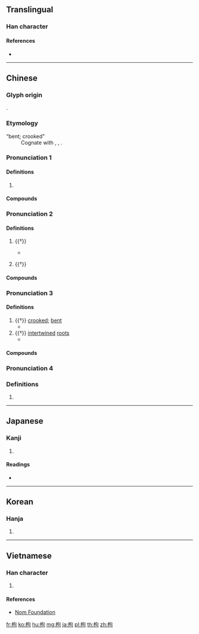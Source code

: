 {{character info/new}}
{{also|栒}}
==Translingual==

===Han character===
{{Han char|rn=75|rad=木|as=05|sn=9|four=47920|canj=DPR|ids=⿰木句}}

====References====
* {{Han ref|kx=0517.120|dkj=14588|dj=0905.150|hdz=21186.100|uh=67B8|ud=26552|bh=AC65|bd=44133}}

----

==Chinese==
{{zh-forms|alt=构}}

===Glyph origin===
{{Han etyl}}
{{Han compound|木|句|ls=psc|c1=s|c2=p}}.

===Etymology===
; “bent; crooked”
: Cognate with {{och-l|句|hook|id=1}}, {{och-l|鉤|to hook}}, {{och-l|曲|bent}}.
{{etystub|zh}}

===Pronunciation 1===
{{zh-pron
|m=gǒu
|c=gau2
|h=pfs=kiéu
|mn=xm,zz,tw:kó͘/qz:kió
|mc=3
|oc=n,2
|cat=n
}}

====Definitions====
{{zh-hanzi}}

# {{zh-only|枸杞||枸骨}}

====Compounds====
{{zh-der|枸杞|枸杞子|枸杞茶|枸骨|枸棘|枸槽子}}

===Pronunciation 2===
{{zh-pron
|m=jǔ
|c=geoi2
|h=pfs=kiéu
|mn=xm,qz:kú/zz:kí
|mc=2
|oc=1,3
|cat=n
}}

====Definitions====
{{zh-hanzi}}

# {{†}} {{taxlink|Hovenia|genus}} {{gloss|probably {{taxlink|Hovenia acerba|species}}}}
#* {{zh-x|南 山 有 枸{jǔ}，北 山 有 楰。|On the hills of the south is the '''''Hovenia''''';<br>On those of the north is the ''yú''.|ref=Shijing}} {{attn|zh|what's 楰?}}
# {{†}} {{zh-alt-form|蒟|[[betel]]; ''[[Piper betle]]''}}

====Compounds====
{{zh-der|枸櫞|枸醬|枸櫞酸|枳枸|枸那}}

===Pronunciation 3===
{{zh-pron
|m=gōu
|c=gau1
|mn=xm,zz:ko͘/qz:kio
|mc=1
|oc=n,1
|cat=a,n
}}

====Definitions====
{{zh-hanzi}}

# {{†}} [[crooked]]; [[bent]]
#* {{zh-x|故 枸{gōu} 木 必 將 待 檃栝{kuò} 烝 矯 然後 直。||ref=Xunzi}}
# {{†}} [[intertwined]] [[root]]s
#* {{zh-x|有 九 欘，下 有 九 枸{gōu}。|There are nine bending branches, and below are nine intertwined roots.|ref=Shanhaijing}}

====Compounds====
{{zh-der|枸橘|枸桹|枸肆|枸肆語}}

===Pronunciation 4===
{{zh-pron
|m=qú
|cat=
}}

===Definitions===
{{zh-hanzi}}

# {{rfdef|zh}}

----

==Japanese==

===Kanji===
{{ja-kanji|grade=|rs=木05}}

# {{defn|lang=ja|sort=木05}}

====Readings====
* {{ja-readings|on=[[く]] (ku), [[こう]] (kō)|kun=[[ひいらぎ]] (hiiragi), [[からたち]] (karatachi), [[まがる]] (magaru)}}

----

==Korean==

===Hanja===
{{ko-hanja|hangeul=구|eumhun=|rv=gu|mr=ku|y=kwu}}

# {{defn|lang=ko|sort=木05}}

----

==Vietnamese==

===Han character===
{{vi-hantu|[[cẩu]], [[cù]], [[cử]]|rs=木05}}

# {{defn|lang=vi|sort=木05}}

====References====
* [http://nomfoundation.org/common/nom_details.php?codepoint=67b8 Nom Foundation]

[[fr:枸]]
[[ko:枸]]
[[hu:枸]]
[[mg:枸]]
[[ja:枸]]
[[pl:枸]]
[[th:枸]]
[[zh:枸]]